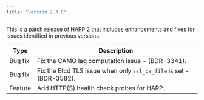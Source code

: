 ```yaml
---
title: "Version 2.3.0"
---
```


This is a patch release of HARP 2 that includes enhancements and fixes for issues identified
in previous versions.

| Type | Description |
| ---- |------------ |
| Bug fix     | Fix the CAMO lag computation issue - (BDR-3341).                    |
| Bug fix     | Fix the Etcd TLS issue when only `ssl_ca_file` is set - (BDR-3582). |
| Feature     | Add HTTP(S) health check probes for HARP.                           |
